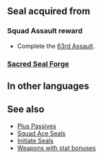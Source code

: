 {{Passive
|type=S
|name=Squad Ace BK
|exclusive=0
|canUseWeapon={{WeaponList|All}}
|canUseMove={{MoveList|All}}
|1name=Squad Ace BK 1
|alt1name=Squad Ace AG 1
|1tagid=SID_第63迷宮の覇者1
|1cost=100
|1effect=Grants HP+3, Def+1.
|statModifiers1=3,0,0,1,0
|1required=-
|1next=-
|2name=Squad Ace BK 2
|alt2name=Squad Ace AG 2
|2tagid=SID_第63迷宮の覇者2
|2cost=200
|2effect=Grants HP+4, Def+2.
|statModifiers2=4,0,0,2,0
}}
==Seal acquired from==
===Squad Assault reward===
* Complete the [[63rd Assault]].
===[[Sacred Seal Forge]]===
{{SealCosts
|seals=Squad Ace BK 1;Squad Ace BK 2
|badgeColor=Scarlet
|costs1=-<!--0;0;0-->
|costs2=400;1000;100
}}
==In other languages==
{{OtherLanguages
|japanese=第６３迷宮の覇者
|german=Überfall-Ass BK
|spanishEU=As del asalto BK
|spanishLA=As del asalto BK
|french=Assaut réussi BK
|italian=Asso sq. BK
|chineseTW=第６３迷宮的霸王
|portuguese=Esquadrão ás BK
}}
==See also==
* [[Plus Passives]]
* [[Squad Ace Seals]]
* [[Initiate Seals]]
* [[:Category:Weapons with stat bonuses|Weapons with stat bonuses]]
{{Seals Navbox}}